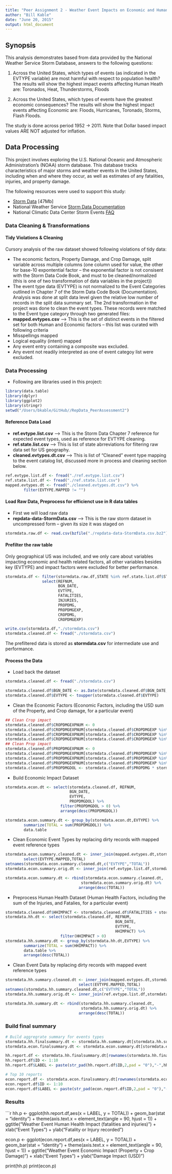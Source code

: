 ```yaml
---
title: "Peer Assignment 2 - Weather Event Impacts on Economic and Human Health Factors"
author: "Bill Kable"
date: "June 20, 2015"
output: html_document
---
```


## Synopsis
This analysis demonstrates based from data provided by the National Weather Service Storm Database, answers to the following questions:

1. Across the United States, which types of events (as indicated in the EVTYPE variable) are most harmful with respect to population health?  The results will show the highest impact events affecting Human Heath are: Toronados, Heat, Thunderstorms, Floods

2. Across the United States, which types of events have the greatest economic consequences?  The results will show the highest impact events affecting Economic are: 
Floods, Hurricanes, Toronado, Storms, Flash Floods.

The study is done across period 1952 -> 2011.  Note that Dollar based impact values ARE NOT adjusted for inflation.

## Data Processing
This project involves exploring the U.S. National Oceanic and Atmospheric Administration's (NOAA) storm database. This database tracks characteristics of major storms and weather events in the United States, including when and where they occur, as well as estimates of any fatalities, injuries, and property damage.

The following resources were used to support this study:

- [Storm Data](https://d396qusza40orc.cloudfront.net/repdata%2Fdata%2FStormData.csv.bz2) [47Mb]
- National Weather Service [Storm Data Documentation](https://d396qusza40orc.cloudfront.net/repdata%2Fpeer2_doc%2Fpd01016005curr.pdf)
- National Climatic Data Center Storm Events [FAQ](https://d396qusza40orc.cloudfront.net/repdata%2Fpeer2_doc%2FNCDC%20Storm%20Events-FAQ%20Page.pdf)

### Data Cleaning & Transformations
#### Tidy Violations & Cleaning
Cursory analysis of the raw dataset showed following violations of tidy data:

- The economic factors, Property Damage, and Crop Damage, split variable across multiple columns (one column used for value, the other for base-10 expontential factor -- the exponential factor is not consisent with the Storm Data Code Book, and must to be cleaned/normalized (this is one of two transformation of data variables in the project))
- The event type data (EVTYPE) is not normalized to the Event Categories outlined in Chapter 7 of the Storm Data Code Book (Documentation).  Analysis was done at split data level given the relative low number of records in the split data summary set.  The 2nd transformation in the project was done to clean the event types.  These records were matched to the Event type category through two generated files:
- **mapped.evtypes.csv** --> This is the set of distinct events in the filtered set for both Human and Economic factors -- this list was curated with following criteria
- Misspellings mapped
- Logical equality (intent) mapped
- Any event entry containing a composite was excluded.
- Any event not readily interpreted as one of event categoy list were excluded.

### Data Processing
- Following are libraries used in this project:

```r
library(data.table)
library(dplyr)
library(ggplot2)
library(stringr)
setwd("/Users/bkable/GitHub//RepData_PeerAssessment2")
```

#### Reference Data Load
- **ref.evtype.list.csv** --> This is the Storm Data Chapter 7 reference for expected event types, used as reference for
EVTYPE cleaning.
- **ref.state.list.csv** --> This is list of state abrreviations for filtering raw data set for US geography.
- **cleaned.evtypes.dt.csv** --> This is list of "Cleaned" event type mapping to the event catalog list,  discussed more in process and cleaning section below.


```r
ref.evtype.list.df <- fread("./ref.evtype.list.csv")
ref.state.list.df <- fread("./ref.state.list.csv")
mapped.evtypes.dt <- fread("./cleaned.evtypes.dt.csv") %>%
        filter(EVTYPE.MAPPED != "")
```

#### Load Raw Data, Preprocess for efficienct use in R data tables
- First we will load raw data
- **repdata-data-StormData.csv** --> This is the raw storm dataset in uncompressed form -- given its size it was staged on 

```r
stormdata.raw.df <- read.csv(bzfile("./repdata-data-StormData.csv.bz2"))
```

#### Prefilter the raw table
Only geographical US was included, and we only care about variables impacting economic and health related factors, all other variables besides key (EVTYPE) and impact factors were excluded for better performance.

```r
stormdata.df <- filter(stormdata.raw.df,STATE %in% ref.state.list.df$STATE) %>%
                select(REFNUM,
                       BGN_DATE,
                       EVTYPE,
                       FATALITIES,
                       INJURIES,
                       PROPDMG, 
                       PROPDMGEXP,
                       CROPDMG,
                       CROPDMGEXP)

write.csv(stormdata.df,"./stormdata.csv")
stormdata.cleaned.df <- fread("./stormdata.csv")
```

The prefiltered data is stored as **stormdata.csv** for intermediate use and performance.

#### Process the Data
- Load back the dataset

```r
stormdata.cleaned.df <- fread("./stormdata.csv")

stormdata.cleaned.df$BGN_DATE <- as.Date(stormdata.cleaned.df$BGN_DATE, "%m/%d/%Y")
stormdata.cleaned.df$EVTYPE <- toupper(stormdata.cleaned.df$EVTYPE)
```

- Clean the Economic Factors (Economic Factors, including the USD sum of the Property, and Crop damage, for a particular event)

```r
## Clean Crop impact
stormdata.cleaned.df$CROPDMGEXPNUM <- 0
stormdata.cleaned.df$CROPDMGEXPNUM[stormdata.cleaned.df$CROPDMGEXP %in% c("k","K")] <- 1000
stormdata.cleaned.df$CROPDMGEXPNUM[stormdata.cleaned.df$CROPDMGEXP %in% c("m","M")] <- 1000000
stormdata.cleaned.df$CROPDMGEXPNUM[stormdata.cleaned.df$CROPDMGEXP %in% c("b","B")] <- 1000000000
## Clean Prop impact
stormdata.cleaned.df$PROPDMGEXPNUM <- 0
stormdata.cleaned.df$PROPDMGEXPNUM[stormdata.cleaned.df$PROPDMGEXP %in% c("k","K")] <- 1000
stormdata.cleaned.df$PROPDMGEXPNUM[stormdata.cleaned.df$PROPDMGEXP %in% c("m","M")] <- 1000000
stormdata.cleaned.df$PROPDMGEXPNUM[stormdata.cleaned.df$PROPDMGEXP %in% c("b","B")] <- 1000000000
stormdata.cleaned.df$PROPDMGDOL <- stormdata.cleaned.df$PROPDMG * stormdata.cleaned.df$PROPDMGEXPNUM
```

- Build Economic Impact Dataset

```r
stormdata.econ.dt <- select(stormdata.cleaned.df, REFNUM,
                            BGN_DATE,
                            EVTYPE,
                            PROPDMGDOL) %>%
                        filter(PROPDMGDOL > 0) %>%
                        arrange(desc(PROPDMGDOL))

stormdata.econ.summary.dt <- group_by(stormdata.econ.dt,EVTYPE) %>%
        summarize(TOTAL = sum(PROPDMGDOL)) %>%
        data.table

```

- Clean Economic Event Types by replacing dirty records with mapped event reference types

```r
stormdata.econ.summary.cleaned.dt <- inner_join(mapped.evtypes.dt,stormdata.econ.summary.dt, by = c("EVTYPE")) %>%
        select(EVTYPE.MAPPED,TOTAL)
setnames(stormdata.econ.summary.cleaned.dt,c("EVTYPE","TOTAL"))
stormdata.econ.summary.orig.dt <- inner_join(ref.evtype.list.df,stormdata.econ.summary.dt, by = c("EVTYPE"))

stormdata.econ.summary.dt <- rbind(stormdata.econ.summary.cleaned.dt,
                                 stormdata.econ.summary.orig.dt) %>%
                                arrange(desc(TOTAL))
```

- Preprocess Human Health Dataset (Human Health Factors, including the sum of the Injuries, and Fatalies, for a particular event)

```r
stormdata.cleaned.df$HHIMPACT <- stormdata.cleaned.df$FATALITIES + stormdata.cleaned.df$INJURIES
stormdata.hh.dt <- select(stormdata.cleaned.df, REFNUM,
                                                BGN_DATE,
                                                EVTYPE,
                                                HHIMPACT) %>%
                        filter(HHIMPACT > 0) 
stormdata.hh.summary.dt <- group_by(stormdata.hh.dt,EVTYPE) %>%
        summarize(TOTAL = sum(HHIMPACT)) %>%
        data.table %>%
        arrange(desc(TOTAL))
```

- Clean Event Data by replacing dirty records with mapped event reference types

```r
stormdata.hh.summary.cleaned.dt <- inner_join(mapped.evtypes.dt,stormdata.hh.summary.dt, by = c("EVTYPE")) %>%
                                select(EVTYPE.MAPPED,TOTAL)
setnames(stormdata.hh.summary.cleaned.dt,c("EVTYPE","TOTAL"))
stormdata.hh.summary.orig.dt <- inner_join(ref.evtype.list.df,stormdata.hh.summary.dt, by = c("EVTYPE"))

stormdata.hh.summary.dt <- rbind(stormdata.hh.summary.cleaned.dt,
                                 stormdata.hh.summary.orig.dt) %>%
                                arrange(desc(TOTAL))
```

### Build final summary

```r
# Build aggregrate summary for events types
stormdata.hh.finalsummary.dt <- stormdata.hh.summary.dt[stormdata.hh.summary.dt$EVTYPE %in% ref.evtype.list.df$EVTYPE]
stormdata.econ.finalsummary.dt <- stormdata.econ.summary.dt[stormdata.econ.summary.dt$EVTYPE %in% ref.evtype.list.df$EVTYPE]

hh.report.df <- stormdata.hh.finalsummary.dt[rownames(stormdata.hh.finalsummary.dt) %in% c(1:10) ]
hh.report.df$ID <- 1:10
hh.report.df$LABEL <- paste(str_pad(hh.report.df$ID,2,pad = "0"),"-",hh.report.df$EVTYPE)

# Top 10 reports
econ.report.df <- stormdata.econ.finalsummary.dt[rownames(stormdata.econ.finalsummary.dt) %in% c(1:10) ]
econ.report.df$ID <- 1:10
econ.report.df$LABEL <- paste(str_pad(econ.report.df$ID,2,pad = "0"),"-",econ.report.df$EVTYPE)
```

### Results

```r
hh.p <- ggplot(hh.report.df,aes(x = LABEL, y = TOTAL)) +
        geom_bar(stat = "identity") +
        theme(axis.text.x = element_text(angle = 90, hjust = 1)) +
        ggtitle("Weather Event Human Health Impact (fatalities and injuries)") +
        xlab("Event Types") + ylab("Fatality or Injury recorded")

econ.p <- ggplot(econ.report.df,aes(x = LABEL, y = TOTAL)) +
        geom_bar(stat = "identity") +
        theme(axis.text.x = element_text(angle = 90, hjust = 1)) +
        ggtitle("Weather Event Economic Impact (Property + Crop Damage)") +
        xlab("Event Types") + ylab("Damage Impact (USD)")

print(hh.p)
print(econ.p)
